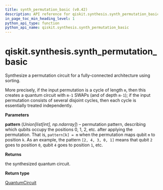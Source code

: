 ```yaml
---
title: synth_permutation_basic (v0.42)
description: API reference for qiskit.synthesis.synth_permutation_basic in qiskit v0.42
in_page_toc_min_heading_level: 1
python_api_type: function
python_api_name: qiskit.synthesis.synth_permutation_basic
---
```


<span id="qiskit-synthesis-synth-permutation-basic" />

# qiskit.synthesis.synth\_permutation\_basic

<Function id="qiskit.synthesis.synth_permutation_basic" isDedicatedPage={true} github="https://github.com/qiskit/qiskit/tree/stable/0.23/qiskit/synthesis/permutation/permutation_full.py" signature="synth_permutation_basic(pattern)">
  Synthesize a permutation circuit for a fully-connected architecture using sorting.

  More precisely, if the input permutation is a cycle of length `m`, then this creates a quantum circuit with `m-1` SWAPs (and of depth `m-1`); if the input permutation consists of several disjoint cycles, then each cycle is essentially treated independently.

  **Parameters**

  **pattern** (*Union\[list\[int], np.ndarray]*) – permutation pattern, describing which qubits occupy the positions 0, 1, 2, etc. after applying the permutation. That is, `pattern[k] = m` when the permutation maps qubit `m` to position `k`. As an example, the pattern `[2, 4, 3, 0, 1]` means that qubit `2` goes to position `0`, qubit `4` goes to position `1`, etc.

  **Returns**

  the synthesized quantum circuit.

  **Return type**

  [QuantumCircuit](qiskit.circuit.QuantumCircuit "qiskit.circuit.QuantumCircuit")
</Function>

